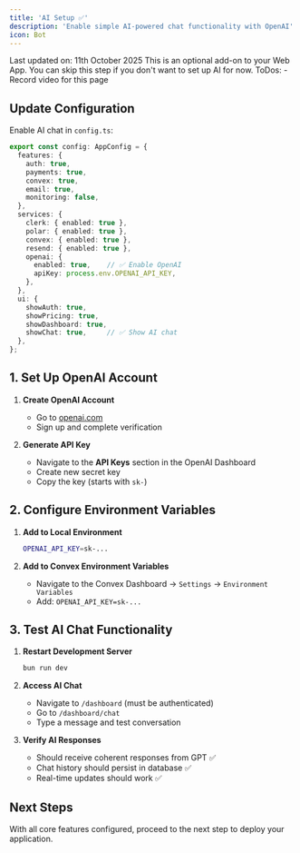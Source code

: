 ```yaml
---
title: 'AI Setup ✅'
description: 'Enable simple AI-powered chat functionality with OpenAI'
icon: Bot
---
```


<Note>
  Last updated on: 11th October 2025
</Note>

<Note>
  This is an optional add-on to your Web App. You can skip this step if you don't want to set up AI for now.
</Note>


<Callout title="Work in Progress" type="warning">
  ToDos: 
    - Record video for this page
</Callout>

<YouTube id="UqJJktxCY9U" />

## Update Configuration

Enable AI chat in `config.ts`:

```typescript
export const config: AppConfig = {
  features: {
    auth: true,
    payments: true,
    convex: true,
    email: true,
    monitoring: false,
  },
  services: {
    clerk: { enabled: true },
    polar: { enabled: true },
    convex: { enabled: true },
    resend: { enabled: true },
    openai: {
      enabled: true,    // ✅ Enable OpenAI
      apiKey: process.env.OPENAI_API_KEY,
    },
  },
  ui: {
    showAuth: true,
    showPricing: true,
    showDashboard: true,
    showChat: true,     // ✅ Show AI chat
  },
};
```

## 1. Set Up OpenAI Account

1. **Create OpenAI Account**
   - Go to [openai.com](https://openai.com)
   - Sign up and complete verification

2. **Generate API Key**
   - Navigate to the **API Keys** section in the OpenAI Dashboard
   - Create new secret key
   - Copy the key (starts with `sk-`)

## 2. Configure Environment Variables

1. **Add to Local Environment**
   ```bash
   OPENAI_API_KEY=sk-...
   ```

2. **Add to Convex Environment Variables**
   - Navigate to the Convex Dashboard → `Settings` → `Environment Variables`
   - Add: `OPENAI_API_KEY=sk-...`

## 3. Test AI Chat Functionality

1. **Restart Development Server**
   ```bash
   bun run dev
   ```

2. **Access AI Chat**
   - Navigate to `/dashboard` (must be authenticated)
   - Go to `/dashboard/chat`
   - Type a message and test conversation

3. **Verify AI Responses**
   - Should receive coherent responses from GPT ✅
   - Chat history should persist in database ✅
   - Real-time updates should work ✅

## Next Steps

With all core features configured, proceed to the next step to deploy your application.
